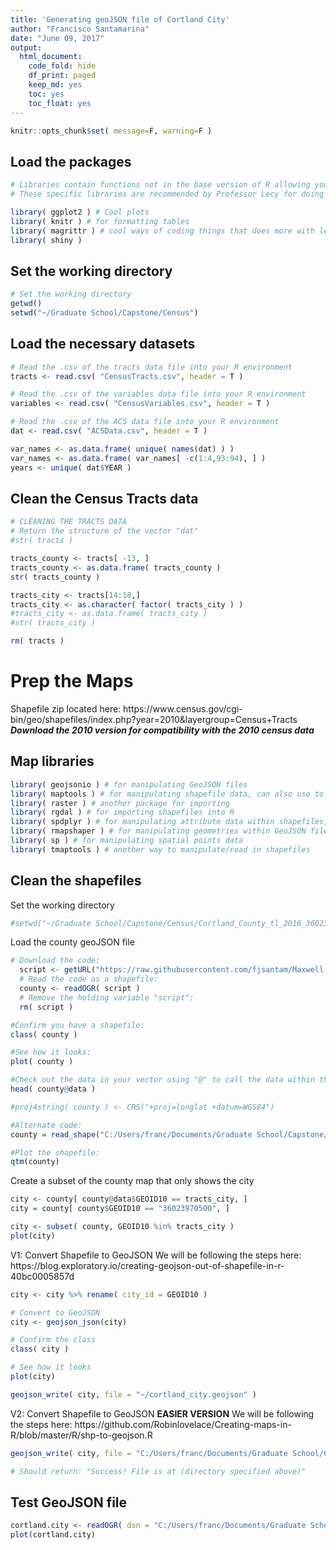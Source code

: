```yaml
---
title: 'Generating geoJSON file of Cortland City'
author: "Francisco Santamarina"
date: "June 09, 2017"
output:
  html_document:
    code_fold: hide
    df_print: paged
    keep_md: yes
    toc: yes
    toc_float: yes
---
```


```r
knitr::opts_chunk$set( message=F, warning=F )
```

## Load the packages
```r
# Libraries contain functions not in the base version of R allowing you greater flexibility and customization
# These specific libraries are recommended by Professor Lecy for doing regressions.

library( ggplot2 ) # Cool plots
library( knitr ) # for formatting tables
library( magrittr ) # cool ways of coding things that does more with less. Check it out!
library( shiny )
```

## Set the working directory
```r
# Set the working directory
getwd()
setwd("~/Graduate School/Capstone/Census")

```


## Load the necessary datasets
```r
# Read the .csv of the tracts data file into your R environment
tracts <- read.csv( "CensusTracts.csv", header = T )

# Read the .csv of the variables data file into your R environment
variables <- read.csv( "CensusVariables.csv", header = T )

# Read the .csv of the ACS data file into your R environment
dat <- read.csv( "ACSData.csv", header = T )

var_names <- as.data.frame( unique( names(dat) ) )
var_names <- as.data.frame( var_names[ -c(1:4,93:94), ] )
years <- unique( dat$YEAR )
```

## Clean the Census Tracts data
```r
# CLEANING THE TRACTS DATA
# Return the structure of the vector "dat"
#str( tracts )

tracts_county <- tracts[ -13, ]
tracts_county <- as.data.frame( tracts_county )
str( tracts_county )

tracts_city <- tracts[14:18,]
tracts_city <- as.character( factor( tracts_city ) )
#tracts_city <- as.data.frame( tracts_city )
#str( tracts_city )

rm( tracts )
```

# Prep the Maps
Shapefile zip located here: https://www.census.gov/cgi-bin/geo/shapefiles/index.php?year=2010&layergroup=Census+Tracts
**_Download the 2010 version for compatibility with the 2010 census data_**

## Map libraries
```r
library( geojsonio ) # for manipulating GeoJSON files
library( maptools ) # for manipulating shapefile data, can also use to import shapefiles
library( raster ) # another package for importing
library( rgdal ) # for importing shapefiles into R
library( spdplyr ) # for manipulating attribute data within shapefiles, can use DPLYR functions on shapefiles
library( rmapshaper ) # for manipulating geometries within GeoJSON files
library( sp ) # for manipulating spatial points data
library( tmaptools ) # another way to manipulate/read in shapefiles
```

## Clean the shapefiles
Set the working directory
```r
#setwd("~/Graduate School/Capstone/Census/Cortland_County_tl_2016_36023_addrfeat")
```
Load the county geoJSON file
```r
# Download the code:
  script <- getURL("https://raw.githubusercontent.com/fjsantam/Maxwell-R-Labs/master/MPA_Workshop/cortland.geojson", ssl.verifypeer = FALSE)
  # Read the code as a shapefile:
  county <- readOGR( script )
  # Remove the holding variable "script":
  rm( script )

#Confirm you have a shapefile:
class( county )

#See how it looks: 
plot( county )

#Check out the data in your vector using "@" to call the data within the shapefile:
head( county@data )

#proj4string( county ) <- CRS("+proj=longlat +datum=WGS84")

#Alternate code: 
county = read_shape("C:/Users/franc/Documents/Graduate School/Capstone/Census/Cortland_County_tl_2010_36023_tract10/tl_2010_36023_tract10.shp")

#Plot the shapefile:
qtm(county)
```

Create a subset of the county map that only shows the city
```r
city <- county[ county@data$GEOID10 == tracts_city, ]
city = county[ county$GEOID10 == "36023970500", ]

city <- subset( county, GEOID10 %in% tracts_city )
plot(city)
```


V1: Convert Shapefile to GeoJSON
We will be following the steps here: https://blog.exploratory.io/creating-geojson-out-of-shapefile-in-r-40bc0005857d
```r
city <- city %>% rename( city_id = GEOID10 )

# Convert to GeoJSON
city <- geojson_json(city)

# Confirm the class
class( city )

# See how it looks
plot(city)

geojson_write( city, file = "~/cortland_city.geojson" )
```

V2: Convert Shapefile to GeoJSON **EASIER VERSION**
We will be following the steps here: https://github.com/Robinlovelace/Creating-maps-in-R/blob/master/R/shp-to-geojson.R
```r
geojson_write( city, file = "C:/Users/franc/Documents/Graduate School/Capstone/Census/cortland.city.geojson" )

# Should return: "Success! File is at (directory specified above)"
```

## Test GeoJSON file
```r
cortland.city <- readOGR( dsn = "C:/Users/franc/Documents/Graduate School/Capstone/Census/cortland.city.geojson" )
plot(cortland.city)
```
